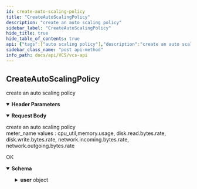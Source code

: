 ```yaml
---
id: create-auto-scaling-policy
title: "CreateAutoScalingPolicy"
description: "create an auto scaling policy"
sidebar_label: "CreateAutoScalingPolicy"
hide_title: true
hide_table_of_contents: true
api: {"tags":["auto scaling policy"],"description":"create an auto scaling policy","parameters":[{"name":"x-api-host","in":"header","description":"Authentication Required Parameters","required":true,"schema":{"type":"string","default":"openstack-taichung-default-2"}}],"requestBody":{"description":"create an auto scaling policy  \nmeter_name values : cpu_util,memory.usage, disk.read.bytes.rate,\n          disk.write.bytes.rate, network.incoming.bytes.rate, network.outgoing.bytes.rate","content":{"application/json":{"schema":{"required":["meter_name","name","project","scale_max_size","scaleup_threshold"],"type":"object","properties":{"name":{"type":"string","example":"TestASP (required)"},"meter_name":{"type":"string","enum":["cpu_util","memory.usage","disk.read.bytes.rate","disk.write.bytes.rate","network.incoming.bytes.rate","network.outgoing.bytes.rate"]},"scaleup_threshold":{"type":"integer"},"scaledown_threshold":{"type":"integer"},"scale_max_size":{"type":"integer"},"project":{"type":"integer"},"desc":{"type":"string","example":"This ASP is for... (optional)"}}}}}},"responses":{"200":{"description":"OK","content":{"application/json":{"schema":{"required":["id","meter_name","name","platform","project","scale_max_size","scaledown_threshold","scaleup_threshold","user"],"type":"object","properties":{"id":{"type":"integer","format":"int64"},"name":{"type":"string"},"project":{"type":"integer","format":"int64"},"description":{"type":"string"},"meter_name":{"type":"string","enum":["cpu_util","memory.usage","disk.read.bytes.rate","disk.write.bytes.rate","network.incoming.bytes.rate","network.outgoing.bytes.rate"]},"scaleup_threshold":{"type":"integer","format":"int64"},"scaledown_threshold":{"type":"integer","format":"int64"},"scale_max_size":{"type":"integer","format":"int64"},"user":{"required":["display_name","email","id","username"],"type":"object","properties":{"id":{"type":"string"},"display_name":{"type":"string"},"username":{"type":"string"},"email":{"type":"string"}}},"platform":{"type":"string"}}}}}}},"method":"post","path":"/auto_scaling_policies/","servers":[{"url":"{apigateway}/api/v3/{ApiHost}/","variables":{"apigateway":{"default":"https://apigateway.twcc.ai"},"ApiHost":{"default":"openstack-taichung-default-2"}}}],"security":[{"ApiKeyAuth":[]}],"securitySchemes":{"ApiKeyAuth":{"type":"apiKey","in":"header","name":"x-api-key"}},"jsonRequestBodyExample":{"name":"TestASP (required)","meter_name":"cpu_util","scaleup_threshold":0,"scaledown_threshold":0,"scale_max_size":0,"project":0,"desc":"This ASP is for... (optional)"},"info":{"version":"1.5.4","title":"VCS API","description":"This is VCS API.\n"},"postman":{"name":"CreateAutoScalingPolicy","description":{"content":"create an auto scaling policy","type":"text/plain"},"url":{"path":["auto_scaling_policies",""],"host":["{{baseUrl}}"],"query":[],"variable":[]},"header":[{"disabled":false,"description":{"content":"(Required) Authentication Required Parameters","type":"text/plain"},"key":"x-api-host","value":""},{"key":"Content-Type","value":"application/json"},{"key":"Accept","value":"application/json"}],"method":"POST","body":{"mode":"raw","raw":"\"\"","options":{"raw":{"language":"json"}}}}}
sidebar_class_name: "post api-method"
info_path: docs/api/VCS/vcs-api
---
```



## CreateAutoScalingPolicy



create an auto scaling policy

<details style={{"marginBottom":"1rem"}} data-collapsed={false} open={true}><summary style={{}}><strong>Header Parameters</strong></summary><div><ul><ParamsItem className={"paramsItem"} param={{"name":"x-api-host","in":"header","description":"Authentication Required Parameters","required":true,"schema":{"type":"string","default":"openstack-taichung-default-2"}}}></ParamsItem></ul></div></details><MimeTabs><TabItem label={"application/json"} value={"application/json-schema"}><details style={{}} data-collapsed={false} open={true}><summary style={{"textAlign":"left"}}><strong>Request Body</strong></summary><div style={{"textAlign":"left","marginLeft":"1rem"}}><div style={{"marginTop":"1rem","marginBottom":"1rem"}}>

create an auto scaling policy  
meter_name values : cpu_util,memory.usage, disk.read.bytes.rate,
          disk.write.bytes.rate, network.incoming.bytes.rate, network.outgoing.bytes.rate

</div></div><ul style={{"marginLeft":"1rem"}}><SchemaItem collapsible={false} name={"name"} required={true} schemaDescription={undefined} schemaName={"string"} qualifierMessage={undefined} defaultValue={undefined}></SchemaItem><SchemaItem collapsible={false} name={"meter_name"} required={true} schemaDescription={undefined} schemaName={"string"} qualifierMessage={"**Possible values:** [`cpu_util`, `memory.usage`, `disk.read.bytes.rate`, `disk.write.bytes.rate`, `network.incoming.bytes.rate`, `network.outgoing.bytes.rate`]"} defaultValue={undefined}></SchemaItem><SchemaItem collapsible={false} name={"scaleup_threshold"} required={true} schemaDescription={undefined} schemaName={"integer"} qualifierMessage={undefined} defaultValue={undefined}></SchemaItem><SchemaItem collapsible={false} name={"scaledown_threshold"} required={false} schemaDescription={undefined} schemaName={"integer"} qualifierMessage={undefined} defaultValue={undefined}></SchemaItem><SchemaItem collapsible={false} name={"scale_max_size"} required={true} schemaDescription={undefined} schemaName={"integer"} qualifierMessage={undefined} defaultValue={undefined}></SchemaItem><SchemaItem collapsible={false} name={"project"} required={true} schemaDescription={undefined} schemaName={"integer"} qualifierMessage={undefined} defaultValue={undefined}></SchemaItem><SchemaItem collapsible={false} name={"desc"} required={false} schemaDescription={undefined} schemaName={"string"} qualifierMessage={undefined} defaultValue={undefined}></SchemaItem></ul></details></TabItem></MimeTabs><div><ApiTabs><TabItem label={"200"} value={"200"}><div>

OK

</div><div><MimeTabs schemaType={"response"}><TabItem label={"application/json"} value={"application/json"}><SchemaTabs><TabItem label={"Schema"} value={"Schema"}><details style={{}} data-collapsed={false} open={true}><summary style={{"textAlign":"left"}}><strong>Schema</strong></summary><div style={{"textAlign":"left","marginLeft":"1rem"}}></div><ul style={{"marginLeft":"1rem"}}><SchemaItem collapsible={false} name={"id"} required={false} schemaDescription={undefined} schemaName={"int64"} qualifierMessage={undefined} defaultValue={undefined}></SchemaItem><SchemaItem collapsible={false} name={"name"} required={false} schemaDescription={undefined} schemaName={"string"} qualifierMessage={undefined} defaultValue={undefined}></SchemaItem><SchemaItem collapsible={false} name={"project"} required={false} schemaDescription={undefined} schemaName={"int64"} qualifierMessage={undefined} defaultValue={undefined}></SchemaItem><SchemaItem collapsible={false} name={"description"} required={false} schemaDescription={undefined} schemaName={"string"} qualifierMessage={undefined} defaultValue={undefined}></SchemaItem><SchemaItem collapsible={false} name={"meter_name"} required={false} schemaDescription={undefined} schemaName={"string"} qualifierMessage={"**Possible values:** [`cpu_util`, `memory.usage`, `disk.read.bytes.rate`, `disk.write.bytes.rate`, `network.incoming.bytes.rate`, `network.outgoing.bytes.rate`]"} defaultValue={undefined}></SchemaItem><SchemaItem collapsible={false} name={"scaleup_threshold"} required={false} schemaDescription={undefined} schemaName={"int64"} qualifierMessage={undefined} defaultValue={undefined}></SchemaItem><SchemaItem collapsible={false} name={"scaledown_threshold"} required={false} schemaDescription={undefined} schemaName={"int64"} qualifierMessage={undefined} defaultValue={undefined}></SchemaItem><SchemaItem collapsible={false} name={"scale_max_size"} required={false} schemaDescription={undefined} schemaName={"int64"} qualifierMessage={undefined} defaultValue={undefined}></SchemaItem><SchemaItem collapsible={true} className={"schemaItem"}><details style={{}}><summary style={{}}><strong>user</strong><span style={{"opacity":"0.6"}}> object</span></summary><div style={{"marginLeft":"1rem"}}><SchemaItem collapsible={false} name={"id"} required={false} schemaDescription={undefined} schemaName={"string"} qualifierMessage={undefined} defaultValue={undefined}></SchemaItem><SchemaItem collapsible={false} name={"display_name"} required={false} schemaDescription={undefined} schemaName={"string"} qualifierMessage={undefined} defaultValue={undefined}></SchemaItem><SchemaItem collapsible={false} name={"username"} required={false} schemaDescription={undefined} schemaName={"string"} qualifierMessage={undefined} defaultValue={undefined}></SchemaItem><SchemaItem collapsible={false} name={"email"} required={false} schemaDescription={undefined} schemaName={"string"} qualifierMessage={undefined} defaultValue={undefined}></SchemaItem></div></details></SchemaItem><SchemaItem collapsible={false} name={"platform"} required={false} schemaDescription={undefined} schemaName={"string"} qualifierMessage={undefined} defaultValue={undefined}></SchemaItem></ul></details></TabItem><TabItem label={"Example (from schema)"} value={"Example (from schema)"}><ResponseSamples responseExample={"{\n  \"id\": 0,\n  \"name\": \"string\",\n  \"project\": 0,\n  \"description\": \"string\",\n  \"meter_name\": \"cpu_util\",\n  \"scaleup_threshold\": 0,\n  \"scaledown_threshold\": 0,\n  \"scale_max_size\": 0,\n  \"user\": {\n    \"id\": \"string\",\n    \"display_name\": \"string\",\n    \"username\": \"string\",\n    \"email\": \"string\"\n  },\n  \"platform\": \"string\"\n}"} language={"json"}></ResponseSamples></TabItem></SchemaTabs></TabItem></MimeTabs></div></TabItem></ApiTabs></div>
      